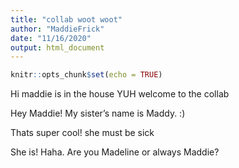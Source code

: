 ```yaml
---
title: "collab woot woot"
author: "MaddieFrick"
date: "11/16/2020"
output: html_document
---
```


```r
knitr::opts_chunk$set(echo = TRUE)
```

Hi maddie is in the house YUH welcome to the collab

Hey Maddie! My sister's name is Maddy. :)

Thats super cool! she must be sick

She is! Haha. Are you Madeline or always Maddie? 
